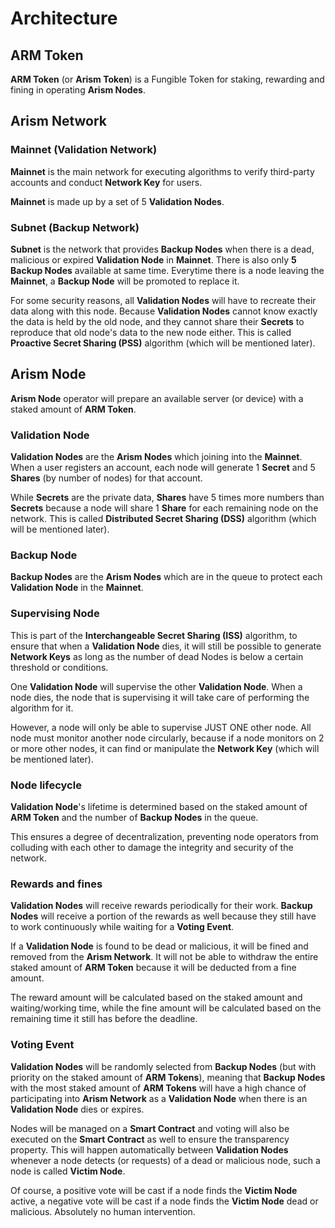 # Architecture

## ARM Token

**ARM Token** (or **Arism Token**) is a Fungible Token for staking, rewarding and fining in operating **Arism Nodes**.

## Arism Network

### Mainnet (Validation Network)

**Mainnet** is the main network for executing algorithms to verify third-party accounts and conduct **Network Key** for users.

**Mainnet** is made up by a set of 5 **Validation Nodes**.

### Subnet (Backup Network)

**Subnet** is the network that provides **Backup Nodes** when there is a dead, malicious or expired **Validation Node** in **Mainnet**. There is also only **5 Backup Nodes** available at same time. Everytime there is a node leaving the **Mainnet**, a **Backup Node** will be promoted to replace it.

For some security reasons, all **Validation Nodes** will have to recreate their data along with this node. Because **Validation Nodes** cannot know exactly the data is held by the old node, and they cannot share their **Secrets** to reproduce that old node's data to the new node either. This is called **Proactive Secret Sharing (PSS)** algorithm (which will be mentioned later).

## Arism Node

**Arism Node** operator will prepare an available server (or device) with a staked amount of **ARM Token**.

### Validation Node

**Validation Nodes** are the **Arism Nodes** which joining into the **Mainnet**. When a user registers an account, each node will generate 1 **Secret** and 5 **Shares** (by number of nodes) for that account.

While **Secrets** are the private data, **Shares** have 5 times more numbers than **Secrets** because a node will share 1 **Share** for each remaining node on the network. This is called **Distributed Secret Sharing (DSS)** algorithm (which will be mentioned later).

### Backup Node

**Backup Nodes** are the **Arism Nodes** which are in the queue to protect each **Validation Node** in the **Mainnet**.

### Supervising Node

This is part of the **Interchangeable Secret Sharing (ISS)** algorithm, to ensure that when a **Validation Node** dies, it will still be possible to generate **Network Keys** as long as the number of dead Nodes is below a certain threshold or conditions.

One **Validation Node** will supervise the other **Validation Node**. When a node dies, the node that is supervising it will take care of performing the algorithm for it.

However, a node will only be able to supervise JUST ONE other node. All node must monitor another node circularly, because if a node monitors on 2 or more other nodes, it can find or manipulate the **Network Key** (which will be mentioned later).

### Node lifecycle

**Validation Node**'s lifetime is determined based on the staked amount of **ARM Token** and the number of **Backup Nodes** in the queue.

This ensures a degree of decentralization, preventing node operators from colluding with each other to damage the integrity and security of the network.

### Rewards and fines

**Validation Nodes** will receive rewards periodically for their work. **Backup Nodes** will receive a portion of the rewards as well because they still have to work continuously while waiting for a **Voting Event**.

If a **Validation Node** is found to be dead or malicious, it will be fined and removed from the **Arism Network**. It will not be able to withdraw the entire staked amount of **ARM Token** because it will be deducted from a fine amount.

The reward amount will be calculated based on the staked amount and waiting/working time, while the fine amount will be calculated based on the remaining time it still has before the deadline.

### Voting Event

**Validation Nodes** will be randomly selected from **Backup Nodes** (but with priority on the staked amount of **ARM Tokens**), meaning that **Backup Nodes** with the most staked amount of **ARM Tokens** will have a high chance of participating into **Arism Network** as a **Validation Node** when there is an **Validation Node** dies or expires.

Nodes will be managed on a **Smart Contract** and voting will also be executed on the **Smart Contract** as well to ensure the transparency property. This will happen automatically between **Validation Nodes** whenever a node detects (or requests) of a dead or malicious node, such a node is called **Victim Node**.

Of course, a positive vote will be cast if a node finds the **Victim Node** active, a negative vote will be cast if a node finds the **Victim Node** dead or malicious. Absolutely no human intervention.
